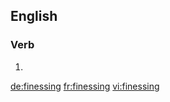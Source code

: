 ==English==

===Verb===
{{head|en|present participle}}

# {{present participle of|finesse|lang=en|nocat=1}}

[[de:finessing]]
[[fr:finessing]]
[[vi:finessing]]